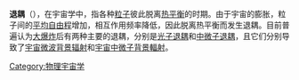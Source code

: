 {{Physical_cosmology}}
{{需要翻譯|time=2016-10-18T16:17:58+00:00}}
'''退耦'''（{{lang-en|decoupling}}），在宇宙学中，指各种[[粒子|粒子]]彼此脱离[[热平衡|热平衡]]的时期。由于宇宙的膨胀，粒子间的[[平均自由程|平均自由程]]增加，相互作用频率降低，因此脱离热平衡而发生退耦。目前普遍认为[[大爆炸|大爆炸]]后有两种主要的退耦，分别是[[复合_(宇宙学)|光子退耦]]和[[中微子退耦|中微子退耦]]，且它们分别导致了[[宇宙微波背景辐射|宇宙微波背景辐射]]和[[宇宙中微子背景輻射|宇宙中微子背景輻射]]。
{{stub|天文}}

[[Category:物理宇宙学|Category:物理宇宙学]]